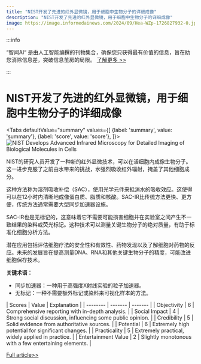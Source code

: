 ```yaml
---
title: "NIST开发了先进的红外显微镜，用于细胞中生物分子的详细成像"
description: "NIST开发了先进的红外显微镜，用于细胞中生物分子的详细成像"
image: https://image.informedainews.com/2024/09/Hea-WZp-1726827932-0.jpg
---
```



:::info

“智闻AI“ 是由人工智能编撰的刊物集合，确保您只获得最有价值的信息，旨在助您消除信息差，突破信息茧房的局限。  [了解更多 >>](/)

:::

# NIST开发了先进的红外显微镜，用于细胞中生物分子的详细成像


<Tabs
	defaultValue="summary"
	values={[
	{label: 'summary', value: 'summary'},
	{label: 'score', value: 'score'},
]}>
<TabItem value="summary">
<img
  src="https://image.informedainews.com/2024/09/Hea-WZp-1726827932-0.jpg"
  alt="NIST Develops Advanced Infrared Microscopy for Detailed Imaging of Biological Molecules in Cells"
/>



NIST的研究人员开发了一种新的红外显微技术，可以在活细胞内成像生物分子。这一进步克服了之前由水带来的挑战，水强烈吸收红外辐射，掩盖了其他细胞成分。

这种方法称为溶剂吸收补偿（SAC），使用光学元件来抵消水的吸收效应。这使得可以在12小时内清晰地成像蛋白质、脂质和核酸。SAC-IR比传统方法更快、更方便，传统方法通常需要大型同步加速器设施。

SAC-IR也是无标记的，这意味着它不需要可能损害细胞并在实验室之间产生不一致结果的染料或荧光标记。这种技术可以测量关键生物分子的绝对质量，有助于标准化细胞分析方法。

潜在应用包括评估细胞疗法的安全性和有效性、药物发现以及了解细胞对药物的反应。未来的发展旨在提高测量DNA、RNA和其他关键生物分子的精度，可能改进细胞保存技术。

**关键术语：**
- 同步加速器：一种用于高强度X射线实验的粒子加速器。
- 无标记：一种不需要额外标记或染料来可视化样本的方法。
</TabItem>
<TabItem value="score">
	| Scores     | Value   | Explanation |
	| -------- | ------- | ------- |
	| Objectivity  | 6    | Comprehensive reporting with in-depth analysis.    |
	| Social Impact | 4     | Strong social discussion, influencing some public opinion.    |
	| Credibility    | 5    | Solid evidence from authoritative sources.    |
	| Potential    | 6    | Extremely high potential for significant changes.    |
	| Practicality    | 5    | Extremely practical, widely applied in practice.    |
	| Entertainment Value    | 2    | Slightly monotonous with a few entertaining elements.    |
</TabItem>
</Tabs>

[Full article>>](https://www.cnbeta.com.tw/articles/science/1446416.htm)
